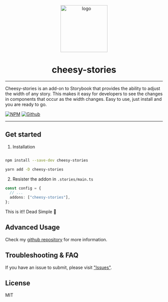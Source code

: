 
<Meta title="Introduction" />
<div align="center">
  <img
    src="https://github.com/SpookyJelly/cheesy-stories/assets/74237436/b410d10c-93ff-4eb2-ac66-61f1298dd47b"
    alt="logo"
    width="150px"
  />
  <h1>cheesy-stories</h1>
</div>
<hr />

Cheesy-stories is an add-on to Storybook that provides the ability to adjust the width of any story. This makes it easy for developers to see the changes in components that occur as the width changes.
Easy to use, just install and you are ready to go.

[![NPM](https://img.shields.io/badge/NPM-%23CB3837.svg?style=for-the-badge&logo=npm&logoColor=white)](https://www.npmjs.com/package/cheesy-stories)
[![Github](https://img.shields.io/badge/github-%23121011.svg?style=for-the-badge&logo=github&logoColor=white)][github-repo]

---

## Get started

1. Installation

```bash

npm install --save-dev cheesy-stories
```

```bash
yarn add -D cheesy-stories
```

2. Resister the addon in `.stories/main.ts`

```typescript
const config = {
  // ...
  addons: ["cheesy-stories"],
};
```

This is it!! Dead Simple 🚀

## Advanced Usage

Check my [github repository][github-repo] for more information.

## Troubleshooting & FAQ

If you have an issue to submit, please visit ["Issues"][issues].

## License

MIT

[github-repo]: https://github.com/SpookyJelly/cheesy-stories
[issues]: https://github.com/SpookyJelly/cheesy-stories/issues/new
